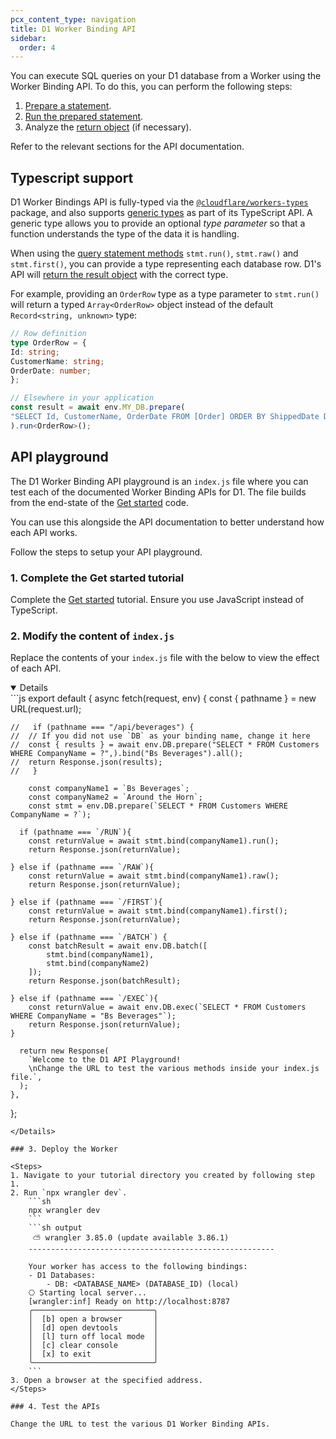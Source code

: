 ```yaml
---
pcx_content_type: navigation
title: D1 Worker Binding API
sidebar:
  order: 4
---
```



You can execute SQL queries on your D1 database from a Worker using the Worker Binding API. To do this, you can perform the following steps:

1. [Prepare a statement](/d1/worker-api/prepare-a-statement).
2. [Run the prepared statement](/d1/worker-api/run-a-statement).
3. Analyze the [return object](/d1/worker-api/return-object) (if necessary).

Refer to the relevant sections for the API documentation.

## Typescript support

D1 Worker Bindings API is fully-typed via the [`@cloudflare/workers-types`](/workers/languages/typescript/#typescript) package, and also supports [generic types](https://www.typescriptlang.org/docs/handbook/2/generics.html#generic-types) as part of its TypeScript API. A generic type allows you to provide an optional _type parameter_ so that a function understands the type of the data it is handling.

When using the [query statement methods](/d1/worker-api/run-a-statement) `stmt.run()`, `stmt.raw()` and `stmt.first()`, you can provide a type representing each database row. D1's API will [return the result object](#return-object) with the correct type.

For example, providing an `OrderRow` type as a type parameter to `stmt.run()` will return a typed `Array<OrderRow>` object instead of the default `Record<string, unknown>` type:

```ts
// Row definition
type OrderRow = {
Id: string;
CustomerName: string;
OrderDate: number;
};

// Elsewhere in your application
const result = await env.MY_DB.prepare(
"SELECT Id, CustomerName, OrderDate FROM [Order] ORDER BY ShippedDate DESC LIMIT 100",
).run<OrderRow>();
```

## API playground

The D1 Worker Binding API playground is an `index.js` file where you can test each of the documented Worker Binding APIs for D1. The file builds from the end-state of the [Get started](/d1/get-started/#write-queries-within-your-worker) code.

You can use this alongside the API documentation to better understand how each API works.

Follow the steps to setup your API playground.

### 1. Complete the Get started tutorial

Complete the [Get started](/d1/get-started/#write-queries-within-your-worker) tutorial. Ensure you use JavaScript instead of TypeScript.

### 2. Modify the content of `index.js`

Replace the contents of your `index.js` file with the below to view the effect of each API.

<Details header="index.js" open={false}>
```js
export default {
	async fetch(request, env) {
	  const { pathname } = new URL(request.url);

	//   if (pathname === "/api/beverages") {
	// 	// If you did not use `DB` as your binding name, change it here
	// 	const { results } = await env.DB.prepare("SELECT * FROM Customers WHERE CompanyName = ?",).bind("Bs Beverages").all();
	// 	return Response.json(results);
	//   }

		const companyName1 = `Bs Beverages`;
		const companyName2 = `Around the Horn`;
		const stmt = env.DB.prepare(`SELECT * FROM Customers WHERE CompanyName = ?`);

	  if (pathname === `/RUN`){
		const returnValue = await stmt.bind(companyName1).run();
		return Response.json(returnValue);

	} else if (pathname === `/RAW`){
		const returnValue = await stmt.bind(companyName1).raw();
		return Response.json(returnValue);

	} else if (pathname === `/FIRST`){
		const returnValue = await stmt.bind(companyName1).first();
		return Response.json(returnValue);

	} else if (pathname === `/BATCH`) {
		const batchResult = await env.DB.batch([
			stmt.bind(companyName1),
			stmt.bind(companyName2)
		]);
		return Response.json(batchResult);

	} else if (pathname === `/EXEC`){
		const returnValue = await env.DB.exec(`SELECT * FROM Customers WHERE CompanyName = "Bs Beverages"`);
		return Response.json(returnValue);
	}

	  return new Response(
		`Welcome to the D1 API Playground!
		\nChange the URL to test the various methods inside your index.js file.`,
	  );
	},
};

```
</Details>

### 3. Deploy the Worker

<Steps>
1. Navigate to your tutorial directory you created by following step 1.
2. Run `npx wrangler dev`.
	```sh
	npx wrangler dev
	```
	```sh output
	 ⛅️ wrangler 3.85.0 (update available 3.86.1)
	-------------------------------------------------------

	Your worker has access to the following bindings:
	- D1 Databases:
		- DB: <DATABASE_NAME> (DATABASE_ID) (local)
	⎔ Starting local server...
	[wrangler:inf] Ready on http://localhost:8787
	╭───────────────────────────╮
	│  [b] open a browser       │
	│  [d] open devtools        │
	│  [l] turn off local mode  │
	│  [c] clear console        │
	│  [x] to exit              │
	╰───────────────────────────╯
	```
3. Open a browser at the specified address.
</Steps>

### 4. Test the APIs

Change the URL to test the various D1 Worker Binding APIs.

